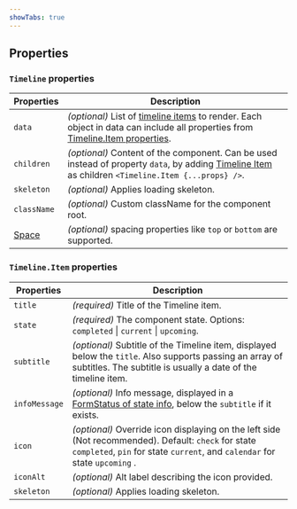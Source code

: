 ```yaml
---
showTabs: true
---
```


## Properties

### `Timeline` properties

| Properties                              | Description                                                                                                                                                                                                                                                    |
| --------------------------------------- | -------------------------------------------------------------------------------------------------------------------------------------------------------------------------------------------------------------------------------------------------------------- |
| `data`                                  | _(optional)_ List of [timeline items](/uilib/components/timeline/properties#timelineitem-properties) to render. Each object in data can include all properties from [Timeline.Item properties](/uilib/components/timeline/properties#timelineitem-properties). |
| `children`                              | _(optional)_ Content of the component. Can be used instead of property `data`, by adding [Timeline Item](/uilib/components/timeline/properties#timelineitem-properties) as children `<Timeline.Item {...props} />`.                                            |
| `skeleton`                              | _(optional)_ Applies loading skeleton.                                                                                                                                                                                                                         |
| `className`                             | _(optional)_ Custom className for the component root.                                                                                                                                                                                                          |
| [Space](/uilib/layout/space/properties) | _(optional)_ spacing properties like `top` or `bottom` are supported.                                                                                                                                                                                          |

### `Timeline.Item` properties

| Properties    | Description                                                                                                                                                                        |
| ------------- | ---------------------------------------------------------------------------------------------------------------------------------------------------------------------------------- |
| `title`       | _(required)_ Title of the Timeline item.                                                                                                                                           |
| `state`       | _(required)_ The component state. Options: `completed` \| `current` \| `upcoming`.                                                                                                 |
| `subtitle`    | _(optional)_ Subtitle of the Timeline item, displayed below the `title`. Also supports passing an array of subtitles. The subtitle is usually a date of the timeline item.         |
| `infoMessage` | _(optional)_ Info message, displayed in a [FormStatus of state info](/uilib/components/form-status#formstatus-displaying-info-status), below the `subtitle` if it exists.          |
| `icon`        | _(optional)_ Override icon displaying on the left side (Not recommended). Default: `check` for state `completed`, `pin` for state `current`, and `calendar` for state `upcoming` . |
| `iconAlt`     | _(optional)_ Alt label describing the icon provided.                                                                                                                               |
| `skeleton`    | _(optional)_ Applies loading skeleton.                                                                                                                                             |
